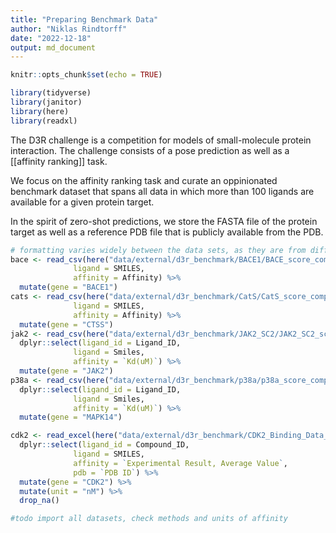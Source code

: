 ```yaml
---
title: "Preparing Benchmark Data"
author: "Niklas Rindtorff"
date: "2022-12-18"
output: md_document
---
```


```r
knitr::opts_chunk$set(echo = TRUE)
```

```r
library(tidyverse)
library(janitor)
library(here)
library(readxl)
```

The D3R challenge is a competition for models of small-molecule protein interaction. The challenge consists of a pose prediction as well as a [[affinity ranking]] task.

We focus on the affinity ranking task and curate an oppinionated benchmark dataset that spans all data in which more than 100 ligands are available for a given protein target.

In the spirit of zero-shot predictions, we store the FASTA file of the protein target as well as a reference PDB file that is publicly available from the PDB.

```r
# formatting varies widely between the data sets, as they are from different years
bace <- read_csv(here("data/external/d3r_benchmark/BACE1/BACE_score_compounds_D3R_GC4_answers.csv")) %>% dplyr::select(ligand_id = Cmpd_ID,
              ligand = SMILES,
              affinity = Affinity) %>% 
  mutate(gene = "BACE1")
cats <- read_csv(here("data/external/d3r_benchmark/CatS/CatS_score_compounds_D3R_GC4_answers.csv")) %>% dplyr::select(ligand_id = Cmpd_ID,
              ligand = SMILES,
              affinity = Affinity) %>% 
  mutate(gene = "CTSS")
jak2 <- read_csv(here("data/external/d3r_benchmark/JAK2_SC2/JAK2_SC2_score_compounds_D3R_GC3.csv")) %>%
  dplyr::select(ligand_id = Ligand_ID,
              ligand = Smiles,
              affinity = `Kd(uM)`) %>%
  mutate(gene = "JAK2")
p38a <- read_csv(here("data/external/d3r_benchmark/p38a/p38a_score_compounds_D3R_GC3.csv")) %>%
  dplyr::select(ligand_id = Ligand_ID,
              ligand = Smiles,
              affinity = `Kd(uM)`) %>%
  mutate(gene = "MAPK14")

cdk2 <- read_excel(here("data/external/d3r_benchmark/CDK2_Binding_Data_Corrected_2016AUG18.xlsx.xlsx")) %>%
  dplyr::select(ligand_id = Compound_ID,
              ligand = SMILES,
              affinity = `Experimental Result, Average Value`,
              pdb = `PDB ID`) %>%
  mutate(gene = "CDK2") %>% 
  mutate(unit = "nM") %>% 
  drop_na()

```

```r
#todo import all datasets, check methods and units of affinity
```
